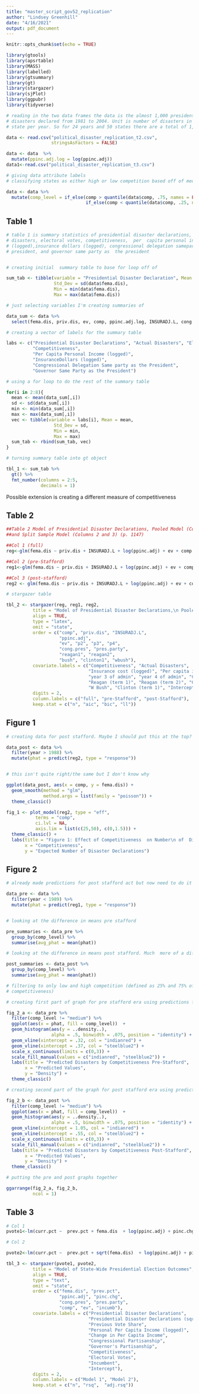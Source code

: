 ```yaml
---
title: "master_script_gov52_replication"
author: "Lindsey Greenhill"
date: "4/16/2021"
output: pdf_document
---
```


```r
knitr::opts_chunk$set(echo = TRUE)

library(gtools)
library(apsrtable)
library(MASS)
library(labelled)
library(gtsummary)
library(gt)
library(stargazer)
library(sjPlot)
library(ggpubr)
library(tidyverse)
```

```r

# reading in the two data frames the data is the almost 1,000 presidential
# disasters declared from 1981 to 2004. Unit is number of disasters in each
# state per year. So for 24 years and 50 states there are a total of 1,200 observations

data <- read.csv("political_disaster_replication_t2.csv",
                 stringsAsFactors = FALSE)

data <- data  %>%
  mutate(ppinc.adj.log = log(ppinc.adj))
data1<-read.csv("political_disaster_replication_t3.csv")

# giving data attribute labels
# classifying states as either high or low competition based off of median

data <- data %>%
  mutate(comp_level = if_else(comp > quantile(data$comp, .75, names = FALSE), "highly_competitive",
                              if_else(comp < quantile(data$comp, .25, names = FALSE), "not competitive", "medium")))

```

## Table 1

```r

# table 1 is summary statistics of presidential disaster declarations, actual
# disasters, electoral votes, competitiveness,  per  capita personal income
# (logged),insurance dollars (logged), congressional delegation sameparty as
# president, and governor same party as  the president


# creating initial  summary table to base for loop off of

sum_tab <- tibble(variable = "Presidential Disaster Declaration", Mean = mean(data$fema.dis),
                  Std_Dev = sd(data$fema.dis),
                  Min = min(data$fema.dis),
                  Max = max(data$fema.dis))

# just selecting variables I'm creating summaries of

data_sum <- data %>%
  select(fema.dis, priv.dis, ev, comp, ppinc.adj.log, INSURADJ.L, cong.pres, pres.party)

# creating a vector of labels for the summary table

labs <- c("Presidential Disaster Declarations", "Actual Disasters", "Electoral Votes",
          "Competitiveness", 
          "Per Capita Personal Income (logged)", 
          "InsuranceDollars (logged)", 
          "Congressional Delegation Same party as the President", 
          "Governor Same Party as the President")

# using a for loop to do the rest of the summary table

for(i in 2:8){
  mean <- mean(data_sum[,i])
  sd <- sd(data_sum[,i])
  min <- min(data_sum[,i])
  max <- max(data_sum[,i])
  vec <- tibble(variable = labs[i], Mean = mean,
                  Std_Dev = sd,
                  Min = min,
                  Max = max)
  sum_tab <- rbind(sum_tab, vec)
}

# turning summary table into gt object

tbl_1 <- sum_tab %>%
  gt() %>%
  fmt_number(columns = 2:5,
             decimals = 1)
```

Possible extension is creating a different measure of competitiveness

## Table 2

```r
##Table 2 Model of Presidential Disaster Declarations, Pooled Model (Column 1)
##and Split Sample Model (Columns 2 and 3) (p. 1147)

##Col 1 (full)
reg<-glm(fema.dis ~ priv.dis + INSURADJ.L + log(ppinc.adj) + ev + comp + reagan1 + reagan2 + bush + clinton1 + wbush + p2 + p3 + p4 + cong.pres + pres.party + as.factor(state), family = poisson, data=data)

##Col 2 (pre-Stafford)
reg1<-glm(fema.dis ~ priv.dis + INSURADJ.L + log(ppinc.adj) + ev + comp + reagan1 + p2 + p3 + p4 + cong.pres + pres.party + as.factor(state), family = poisson, data=data[data$year < 1989,])

##Col 3 (post-stafford)
reg2 <- glm(fema.dis ~ priv.dis + INSURADJ.L + log(ppinc.adj) + ev + comp + bush + clinton1 + wbush + p2 + p3 + p4 + cong.pres + pres.party + as.factor(state), family = poisson, data=data[data$year>1988,])

# stargazer table

tbl_2 <- stargazer(reg, reg1, reg2,
          title = "Model of Presidential Disaster Declarations,\n Pooled Model (Column 1)\nand Split Sample Model (Columns 2 and 3)",
          align = TRUE,
          type = "latex",
          omit = "state",
          order = c("comp", "priv.dis", "INSURADJ.L",
                    "ppinc.adj",
                    "ev", "p2", "p3", "p4",
                    "cong.pres", "pres.party",
                    "reagan1", "reagan2",
                    "bush", "clinton1", "wbush"),
          covariate.labels = c("Competitiveness", "Actual Disasters",
                               "Insurance cost (logged)", "Per capita income", "Electoral Votes", "year 2 of admin",
                               "year 3 of admin", "year 4 of admin", "Congressional partisanship", "President / Governor same party",
                               "Reagan (term 1)", "Reagan (term 2)", "GHW Bush",
                               "W Bush", "Clinton (term 1)", "Intercept"),
          digits = 2,
          column.labels = c("full", "pre-Stafford", "post-Stafford"),
          keep.stat = c("n", "aic", "bic", "ll"))
```


## Figure 1

```r

# creating data for post stafford. Maybe I should put this at the top?

data_post <- data %>%
  filter(year > 1988) %>%
  mutate(phat = predict(reg2, type = "response"))


# this isn't quite right/the same but I don't know why

ggplot(data_post, aes(x = comp, y = fema.dis)) +
  geom_smooth(method = "glm",
              method.args = list(family = "poisson")) +
  theme_classic()

fig_1 <- plot_model(reg2, type = "eff",
           terms = "comp",
           ci.lvl = NA,
           axis.lim = list(c(25,50), c(0,1.5))) +
  theme_classic() +
  labs(title = "Figure 1: Effect of Competitiveness  on Number\n of  Disaster Declarattions, Post-Stafford Act Only",
       x = "Competitiveness",
       y = "Expected Number of Disaster Declarations")
```


## Figure 2

```r

# already made predictions for post stafford act but now need to do it for pre

data_pre <- data %>%
  filter(year < 1989) %>%
  mutate(phat = predict(reg1, type = "response"))


# looking at the difference in means pre stafford

pre_summaries <- data_pre %>%
  group_by(comp_level) %>%
  summarise(avg_phat = mean(phat))

# looking at the difference in means post stafford. Much  more of a difference

post_summaries <- data_post %>%
  group_by(comp_level) %>%
  summarise(avg_phat = mean(phat))

# filtering to only low and high competition (defined as 25% and 75% of
# competitiveness)

# creating first part of graph for pre stafford era using predictions from reg1

fig_2_a <- data_pre %>%
  filter(comp_level != "medium") %>%
  ggplot(aes(x = phat, fill = comp_level))  +
  geom_histogram(aes(y = ..density..), 
                 alpha = .5, binwidth = .075, position = "identity") +
  geom_vline(xintercept = .32, col = "indianred") +
  geom_vline(xintercept = .37, col = "steelblue2") +
  scale_x_continuous(limits = c(0,3)) +
  scale_fill_manual(values = c("indianred", "steelblue2")) +
  labs(title = "Predicted Disasters by Competitiveness Pre-Stafford",
       x = "Predicted Values",
       y = "Density") +
  theme_classic()

# creating second part of the graph for post stafford era using predictions from reg2

fig_2_b <- data_post %>%
  filter(comp_level != "medium") %>%
  ggplot(aes(x = phat, fill = comp_level))  +
  geom_histogram(aes(y = ..density..), 
                 alpha = .5, binwidth = .075, position = "identity") +
  geom_vline(xintercept = 1.05, col = "indianred") +
  geom_vline(xintercept = .55, col = "steelblue2") +
  scale_x_continuous(limits = c(0,3)) +
  scale_fill_manual(values = c("indianred", "steelblue2")) +
  labs(title = "Predicted Disasters by Competitiveness Post-Stafford",
       x = "Predicted Values",
       y = "Density") +
  theme_classic()

# putting the pre and post graphs together

ggarrange(fig_2_a, fig_2_b,
          ncol = 1)

```

## Table 3

```r

# Col 1
pvote1<-lm(curr.pct ~  prev.pct + fema.dis  + log(ppinc.adj) + pinc.chg + cong.pres + pres.party  + comp + ev + incumb + as.factor(state), data = data1)

# Col 2

pvote2<-lm(curr.pct ~  prev.pct + sqrt(fema.dis)  + log(ppinc.adj) + pinc.chg + cong.pres + pres.party  + comp + ev + incumb + as.factor(state), data = data1)

tbl_3 <- stargazer(pvote1, pvote2,
          title = "Model of State-Wide Presidential Election Outcomes",
          align = TRUE,
          type = "text",
          omit = "state",
          order = c("fema.dis", "prev.pct",
                    "ppinc.adj", "pinc.chg",
                    "cong.pres", "pres.party",
                    "comp", "ev", "incumb"),
          covariate.labels = c("Presidential Disaster Declarations",
                               "Presidential Disaster Declarations (sqrt)",
                               "Previous Vote Share",
                               "Personal Per Capita Income (logged)",
                               "Change in Per Capita Income",
                               "Congressional Partisanship",
                               "Governor's Partisanship",
                               "Competitiveness",
                               "Electoral Votes",
                               "Incumbent",
                               "Intercept"),
          digits = 2,
          column.labels = c("Model 1", "Model 2"),
          keep.stat = c("n", "rsq",  "adj.rsq"))
```

